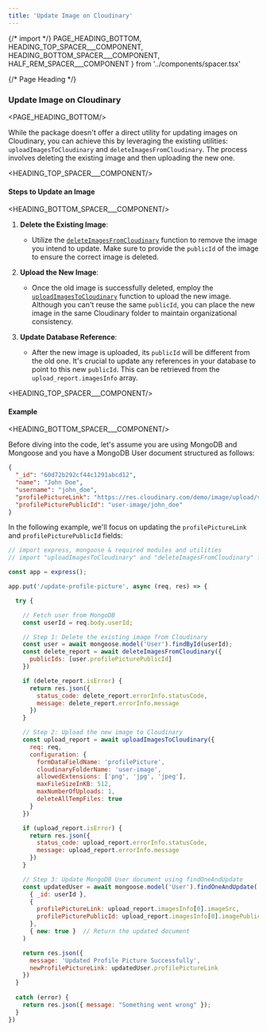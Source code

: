 ```yaml
---
title: 'Update Image on Cloudinary'
---
```


{/* import */}
    PAGE_HEADING_BOTTOM,
    HEADING_TOP_SPACER___COMPONENT, 
    HEADING_BOTTOM_SPACER___COMPONENT,
    HALF_REM_SPACER___COMPONENT
} from '../components/spacer.tsx'



{/* Page Heading */}
### Update Image on Cloudinary
<PAGE_HEADING_BOTTOM/>


While the package doesn't offer a direct utility for updating images on Cloudinary, you can achieve this by leveraging the existing utilities: `uploadImagesToCloudinary` and `deleteImagesFromCloudinary`. The process involves deleting the existing image and then uploading the new one.

<HEADING_TOP_SPACER___COMPONENT/>

#### Steps to Update an Image

<HEADING_BOTTOM_SPACER___COMPONENT/>

1. **Delete the Existing Image**: 
   - Utilize the [`deleteImagesFromCloudinary`](/delete-image-from-cloudinary) function to remove the image you intend to update. Make sure to provide the `publicId` of the image to ensure the correct image is deleted.

2. **Upload the New Image**: 
   - Once the old image is successfully deleted, employ the [`uploadImagesToCloudinary`](/upload-image-to-cloudinary) function to upload the new image. Although you can't reuse the same `publicId`, you can place the new image in the same Cloudinary folder to maintain organizational consistency.

3. **Update Database Reference**: 
   - After the new image is uploaded, its `publicId` will be different from the old one. It's crucial to update any references in your database to point to this new `publicId`. This can be retrieved from the `upload_report.imagesInfo` array.


<HEADING_TOP_SPACER___COMPONENT/>

#### Example

<HEADING_BOTTOM_SPACER___COMPONENT/>


Before diving into the code, let's assume you are using MongoDB and Mongoose and you have a MongoDB User document structured as follows:

```json
{
  "_id": "60d72b292cf44c1291abcd12",
  "name": "John Doe",
  "username": "john_doe",
  "profilePictureLink": "https://res.cloudinary.com/demo/image/upload/v1632764910/user-image/john_doe.jpg",
  "profilePicturePublicId": "user-image/john_doe"
}
```

In the following example, we'll focus on updating the `profilePictureLink` and `profilePicturePublicId` fields:


```javascript showLineNumbers copy
// import express, mongoose & required modules and utilities
// import "uploadImagesToCloudinary" and "deleteImagesFromCloudinary" from 'express-cloudinary-image-handler'

const app = express();

app.put('/update-profile-picture', async (req, res) => {

  try {

    // Fetch user from MongoDB
    const userId = req.body.userId;

    // Step 1: Delete the existing image from Cloudinary
    const user = await mongoose.model('User').findById(userId);
    const delete_report = await deleteImagesFromCloudinary({
      publicIds: [user.profilePicturePublicId]
    })

    if (delete_report.isError) {
      return res.json({
        status_code: delete_report.errorInfo.statusCode,
        message: delete_report.errorInfo.message
      })
    }

    // Step 2: Upload the new image to Cloudinary
    const upload_report = await uploadImagesToCloudinary({
      req: req,
      configuration: {
        formDataFieldName: 'profilePicture',
        cloudinaryFolderName: 'user-image',
        allowedExtensions: ['png', 'jpg', 'jpeg'],
        maxFileSizeInKB: 512,
        maxNumberOfUploads: 1,
        deleteAllTempFiles: true
      }
    })

    if (upload_report.isError) {
      return res.json({
        status_code: upload_report.errorInfo.statusCode,
        message: upload_report.errorInfo.message
      })
    }

    // Step 3: Update MongoDB User document using findOneAndUpdate
    const updatedUser = await mongoose.model('User').findOneAndUpdate(
      { _id: userId },
      {
        profilePictureLink: upload_report.imagesInfo[0].imageSrc,
        profilePicturePublicId: upload_report.imagesInfo[0].imagePublicId
      },
      { new: true }  // Return the updated document
    )

    return res.json({
      message: 'Updated Profile Picture Successfully',
      newProfilePictureLink: updatedUser.profilePictureLink
    })
  } 
  
  catch (error) {
    return res.json({ message: "Something went wrong" });
  }
})
```
